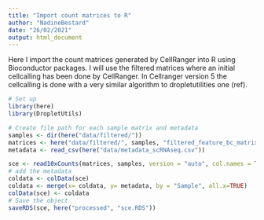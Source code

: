 ```yaml
---
title: "Import count matrices to R"
author: "NadineBestard"
date: "26/02/2021"
output: html_document
---
```


Here I import the count matrices generated by CellRanger into R
using Bioconductor packages. I will use the filtered matrices where an initial
cellcalling has been done by CellRanger. In Cellranger version 5 the cellcalling
is done with a very similar algorithm to dropletutilities one (ref).

```r
# Set up
library(here)
library(DropletUtils)
```

```r
# Create file path for each sample matrix and metadata
samples <- dir(here("data/filtered/"))
matrices <- here("data/filtered/", samples, "filtered_feature_bc_matrix")
metadata <- read_csv(here("data/metadata_scRNAseq.csv"))
```

```r
sce <- read10xCounts(matrices, samples, version = "auto", col.names = TRUE)
# add the metadata
coldata <- colData(sce)
coldata <- merge(x= coldata, y= metadata, by = "Sample", all.x=TRUE)
colData(sce) <- coldata
# Save the object
saveRDS(sce, here("processed", "sce.RDS"))
```

